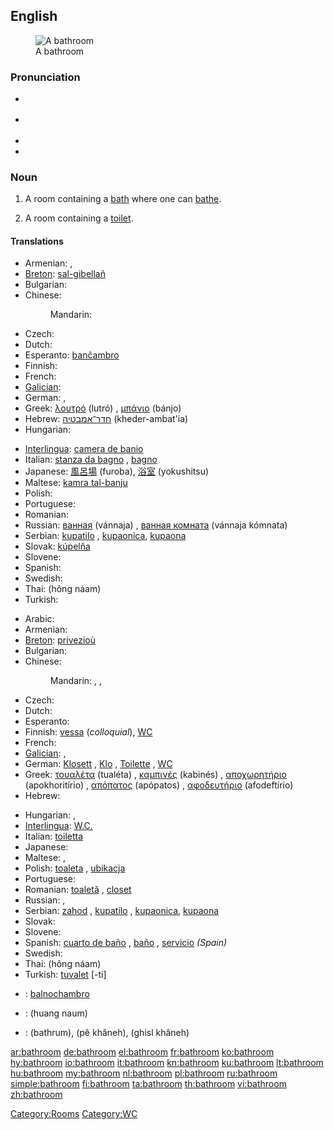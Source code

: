 ==English==
[[Image:Bathroom in the Beamish Museum 01.JPG|thumb|right|A bathroom]]

===Pronunciation===
* {{a|RP}} {{IPA|/ˈbɑːθɹuːm/}}
* {{a|US}} {{IPA|/ˈbæθɹuːm/}}
* {{audio|en-us-bathroom.ogg|Audio (US)}}
* {{audio|En-uk-bathroom.ogg|Audio (UK)}}

===Noun===
{{en-noun}}

# A room containing a [[bath]] where one can [[bathe]].
# {{chiefly|North American}} A room containing a [[toilet]].

====Translations====
{{trans-top|a room containing a bath where one can bathe}}
* Armenian: {{t-|hy|լոգարան|tr=logaran}}, {{t+|hy|բաղնիք|tr=baġnik’}}
* [[Breton]]: [[sal-gibellañ]] {{f}}
* Bulgarian: {{t+|bg|баня}}
* Chinese:
*: Mandarin: {{t-|cmn|浴室|tr=yùshì|sc=Hani}}
* Czech: {{t+|cs|koupelna|f}}
* Dutch: {{t+|nl|badkamer|f}}
* Esperanto: [[banĉambro]]
* Finnish: {{t-|fi|kylpyhuone}}
* French: {{t+|fr|salle de bains|f}}
* [[Galician]]: {{t-|gl|baño|xs=Galician}} {{m}}
* German: {{t+|de|Badezimmer|n}}, {{t+|de|Bad|n}}
* Greek: [[λουτρό]] (lutró) {{n}}, [[μπάνιο]] (bánjo) {{n}}
* Hebrew: [[חדר־אמבטיה]] (kheder-ambat'ia) {{m}}
* Hungarian: {{t+|hu|fürdőszoba}}
{{trans-mid}}
* [[Interlingua]]: [[camera de banio]]
* Italian: [[stanza da bagno]] {{f}}, [[bagno]] {{m}}
* Japanese: [[風呂場]] (furoba), [[浴室]] (yokushitsu)
* Maltese: [[kamra tal-banju]]
* Polish: {{t+|pl|łazienka|f}}
* Portuguese: {{t+|pt|banheiro|m}}
* Romanian: {{t+|ro|baie|f}}
* Russian: [[ванная]] (vánnaja) {{f}}, [[ванная комната]] (vánnaja kómnata) {{f}}
* Serbian: [[kupatilo]] {{n}}, [[kupaonica]], [[kupaona]]
* Slovak: [[kúpelňa]] {{f}}
* Slovene: {{t+|sl|kopalnica|f}}
* Spanish: {{t-|es|cuarto de baño|m}}
* Swedish: {{t+|sv|badrum|n}}
* Thai: {{Thai|[[ห้องน้ำ]]}} (hông náam)
* Turkish: {{t+|tr|banyo}}
{{trans-bottom}}

{{trans-top|a room containing a toilet}}
* Arabic: {{Arab|[[مرحاض]]}} {{unicode|(merħá:ɖ)}} {{m}}
* Armenian: {{t-|hy|զուգարան|tr=zugaran}}
* [[Breton]]: [[privezioù]] {{p}}
* Bulgarian: {{t|bg|тоалетна}}
* Chinese:
*: Mandarin: {{t-|cmn|浴室|tr=yùshì|sc=Hani}}, {{t|cmn|洗手間|sc=Hani}}, {{t|cmn|洗手间|tr=xǐshǒujiān|sc=Hani}}
* Czech: {{t-|cs|záchod|m}}
* Dutch: {{t+|nl|toilet|n}}
* Esperanto: {{t-|eo|necesejo|xs=Esperanto}}
* Finnish: [[vessa]] (''colloquial''), [[WC]]
* French: {{t+|fr|toilette|f}}
* [[Galician]]: {{t-|gl|baño|xs=Galician}} {{m}}, {{t-|gl|servicio|xs=Galician}} {{m}}
* German: [[Klosett]] {{n}}, [[Klo]] {{n}}, [[Toilette]] {{f}}, [[WC]] {{n}}
* Greek: [[τουαλέτα]] (tualéta) {{f}}, [[καμπινές]] (kabinés) {{m}}, [[αποχωρητήριο]] (apokhoritírio) {{n}}, [[απόπατος]] (apópatos) {{m}}, [[αφοδευτήριο]] (afodeftírio) {{n}}
* Hebrew: {{t-|he|שירותים|tr=shirutym}}
{{trans-mid}}
* Hungarian: {{t|hu|mosdó}}, {{t+|hu|toalett}}
* [[Interlingua]]: [[W.C.]]
* Italian: [[toiletta]] {{f}}
* Japanese: {{t+|ja|トイレ|tr=toire}}
* Maltese: {{t-|mt|toilet|xs=Maltese}}, {{t-|mt|latrina|xs=Maltese}}
* Polish: [[toaleta]] {{f}}, [[ubikacja]] {{f}}
* Portuguese: {{t+|pt|banheiro|m}}
* Romanian: [[toaletă]] {{f}}, [[closet]] {{n}}
* Russian: {{t+|ru|туалет|m|tr=tualét}}, {{t+|ru|уборная|f|tr=ubórnaja}}
* Serbian: [[zahod]] {{m}}, [[kupatilo]] {{n}}, [[kupaonica]], [[kupaona]]
* Slovak: {{t-|sk|záchod|m}}
* Slovene: {{t+|sl|stranišče|n}}
* Spanish: [[cuarto de baño]] {{m}}, [[baño]] {{m}}, [[servicio]] {{m}} ''(Spain)''
* Swedish: {{t+|sv|toalett|c}}
* Thai: {{Thai|[[ห้องน้ำ]]}} (hông náam)
* Turkish: [[tuvalet]] [-ti]
{{trans-bottom}}

{{checktrans-top}}
* {{ttbc|Ido}}: [[balnochambro]]
{{checktrans-mid}}
* {{ttbc|Lao}}: (huang naum)
* {{ttbc|Urdu}}: {{ur-Arab|[[باٹھروم]]}} (bathrum), {{ur-Arab|[[پا خانه]]}} (pê khâneh), {{ur-Arab|[[غسل خانه]]}} (ghisl khâneh)
{{checktrans-bottom}}

[[Category:Rooms]]
[[Category:WC]]

[[ar:bathroom]]
[[de:bathroom]]
[[el:bathroom]]
[[fr:bathroom]]
[[ko:bathroom]]
[[hy:bathroom]]
[[io:bathroom]]
[[it:bathroom]]
[[kn:bathroom]]
[[ku:bathroom]]
[[lt:bathroom]]
[[hu:bathroom]]
[[my:bathroom]]
[[nl:bathroom]]
[[pl:bathroom]]
[[ru:bathroom]]
[[simple:bathroom]]
[[fi:bathroom]]
[[ta:bathroom]]
[[th:bathroom]]
[[vi:bathroom]]
[[zh:bathroom]]